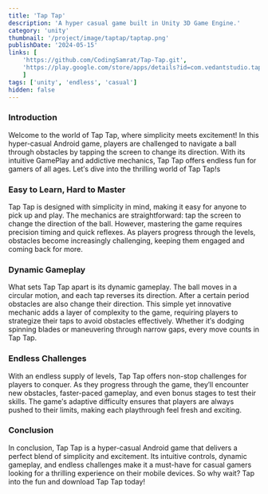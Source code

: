 ```yaml
---
title: 'Tap Tap'
description: 'A hyper casual game built in Unity 3D Game Engine.'
category: 'unity'
thumbnail: '/project/image/taptap/taptap.png'
publishDate: '2024-05-15'
links: [
    'https://github.com/CodingSamrat/Tap-Tap.git', 
    'https://play.google.com/store/apps/details?id=com.vedantstudio.taptap', 
    ]
tags: ['unity', 'endless', 'casual']
hidden: false
---
```



### Introduction  

Welcome to the world of Tap Tap, where simplicity meets excitement! In this hyper-casual Android game, players are challenged to navigate a ball through obstacles by tapping the screen to change its direction. With its intuitive GamePlay and addictive mechanics, Tap Tap offers endless fun for gamers of all ages. Let&prime;s dive into the thrilling world of Tap Tap!s
<ImageSm src='/project/image/taptap/ss1.png'/>




### Easy to Learn, Hard to Master  

Tap Tap is designed with simplicity in mind, making it easy for anyone to pick up and play. The mechanics are straightforward: tap the screen to change the direction of the ball. However, mastering the game requires precision timing and quick reflexes. As players progress through the levels, obstacles become increasingly challenging, keeping them engaged and coming back for more.
<ImageSm src='/project/image/taptap/ss2.png'/>




### Dynamic Gameplay  

What sets Tap Tap apart is its dynamic gameplay. The ball moves in a circular motion, and each tap reverses its direction. After a certain period obstacles are also change their direction. This simple yet innovative mechanic adds a layer of complexity to the game, requiring players to strategize their taps to avoid obstacles effectively. Whether it&prime;s dodging spinning blades or maneuvering through narrow gaps, every move counts in Tap Tap.
<ImageSm src='/project/image/taptap/ss3.png'/>




### Endless Challenges  

With an endless supply of levels, Tap Tap offers non-stop challenges for players to conquer. As they progress through the game, they&prime;ll encounter new obstacles, faster-paced gameplay, and even bonus stages to test their skills. The game&prime;s adaptive difficulty ensures that players are always pushed to their limits, making each playthrough feel fresh and exciting.
<ImageSm src='/project/image/taptap/ss4.png'/>




### Conclusion  

In conclusion, Tap Tap is a hyper-casual Android game that delivers a perfect blend of simplicity and excitement. Its intuitive controls, dynamic gameplay, and endless challenges make it a must-have for casual gamers looking for a thrilling experience on their mobile devices. So why wait? Tap into the fun and download Tap Tap today!
<ImageSm src='/project/image/taptap/ss5.png'/>